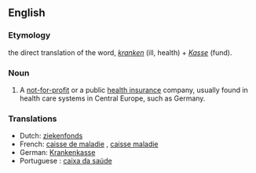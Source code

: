 ==English==
===Etymology===
the direct translation of the {{G.}} word, ''[[krank]]en'' (ill, health) + ''[[Kasse]]'' (fund).

===Noun===
{{en-noun}}

# A [[not-for-profit]] or a public [[health insurance]] company, usually found in health care systems in Central Europe, such as Germany. 

===Translations===
{{trans-top|}}
*Dutch: [[ziekenfonds]] {{n}}
*French: [[caisse de maladie]] {{f}}, [[caisse maladie]] {{f}} 
*German: [[Krankenkasse]] {{f}}
*Portuguese : [[caixa da saúde]] {{f}}
{{trans-bottom}}